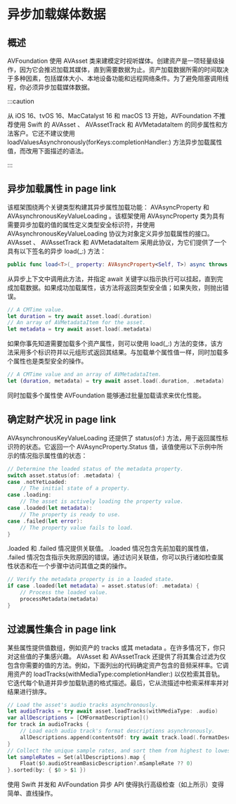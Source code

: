 # 异步加载媒体数据

<ToBePolishedAfterTranslation />

<OriginalSource
  title="Loading media data asynchronously"
  url="https://developer.apple.com/documentation/avfoundation/media_assets/loading_media_data_asynchronously"
  summary="通过使用语言级并发功能来高效加载媒体数据来构建响应式应用程序"
/>

## 概述

AVFoundation 使用 AVAsset 类来建模定时视听媒体。创建资产是一项轻量级操作，因为它会推迟加载其媒体，直到需要数据为止。资产加载数据所需的时间取决于多种因素，包括媒体大小、本地设备功能和远程网络条件。为了避免阻塞调用线程，你必须异步加载媒体数据。

:::caution

从 iOS 16、tvOS 16、MacCatalyst 16 和 macOS 13 开始，AVFoundation 不推荐使用 Swift 的 AVAsset 、 AVAssetTrack 和 AVMetadataItem 的同步属性和方法客户。它还不建议使用 loadValuesAsynchronously(forKeys:completionHandler:) 方法异步加载属性值，而改用下面描述的语法。

:::

## 异步加载属性 in page link

该框架围绕两个关键类型构建其异步属性加载功能： AVAsyncProperty 和 AVAsynchronousKeyValueLoading 。该框架使用 AVAsyncProperty 类为具有需要异步加载的值的属性定义类型安全标识符，并使用 AVAsynchronousKeyValueLoading 协议为对象定义异步加载属性的接口。 AVAsset 、 AVAssetTrack 和 AVMetadataItem 采用此协议，为它们提供了一个具有以下签名的异步 load(\_:) 方法：

```swift
public func load<T>(_ property: AVAsyncProperty<Self, T>) async throws -> T
```

从异步上下文中调用此方法，并指定 await 关键字以指示执行可以挂起，直到完成加载数据。如果成功加载属性，该方法将返回类型安全值；如果失败，则抛出错误。

```swift
// A CMTime value.
let duration = try await asset.load(.duration)
// An array of AVMetadataItem for the asset.
let metadata = try await asset.load(.metadata)
```

如果你事先知道需要加载多个资产属性，则可以使用 load(\_:) 方法的变体，该方法采用多个标识符并以元组形式返回其结果。与加载单个属性值一样，同时加载多个属性也是类型安全的操作。

```swift
// A CMTime value and an array of AVMetadataItem.
let (duration, metadata) = try await asset.load(.duration, .metadata)
```

同时加载多个属性使 AVFoundation 能够通过批量加载请求来优化性能。

## 确定财产状况 in page link

AVAsynchronousKeyValueLoading 还提供了 status(of:) 方法，用于返回属性标识符的状态。它返回一个 AVAsyncProperty.Status 值，该值使用以下示例中所示的情况指示属性值的状态：

```swift
// Determine the loaded status of the metadata property.
switch asset.status(of: .metadata) {
case .notYetLoaded:
    // The initial state of a property.
case .loading:
    // The asset is actively loading the property value.
case .loaded(let metadata):
    // The property is ready to use.
case .failed(let error):
    // The property value fails to load.
}
```

.loaded 和 .failed 情况提供关联值。 .loaded 情况包含先前加载的属性值， .failed 情况包含指示失败原因的错误。通过访问关联值，你可以执行诸如检查属性状态和在一个步骤中访问其值之类的操作。

```swift
// Verify the metadata property is in a loaded state.
if case .loaded(let metadata) = asset.status(of: .metadata) {
    // Process the loaded value.
    processMetadata(metadata)
}
```

## 过滤属性集合 in page link

某些属性提供值数组，例如资产的 tracks 或其 metadata 。在许多情况下，你只对这些值的子集感兴趣。 AVAsset 和 AVAssetTrack 还提供了将其集合过滤为仅包含你需要的值的方法。例如，下面列出的代码确定资产包含的音频采样率。它调用资产的 loadTracks(withMediaType:completionHandler:) 以仅检索其音轨。它迭代每个轨道并异步加载轨道的格式描述。最后，它从流描述中检索采样率并对结果进行排序。

```swift
// Load the asset's audio tracks asynchronously.
let audioTracks = try await asset.loadTracks(withMediaType: .audio)
var allDescriptions = [CMFormatDescription]()
for track in audioTracks {
    // Load each audio track's format descriptions asynchronously.
    allDescriptions.append(contentsOf: try await track.load(.formatDescriptions))
}
// Collect the unique sample rates, and sort them from highest to lowest.
let sampleRates = Set(allDescriptions).map {
    Float($0.audioStreamBasicDescription?.mSampleRate ?? 0)
}.sorted(by: { $0 > $1 })
```

使用 Swift 并发和 AVFoundation 异步 API 使得执行高级检查（如上所示）变得简单、直线操作。
